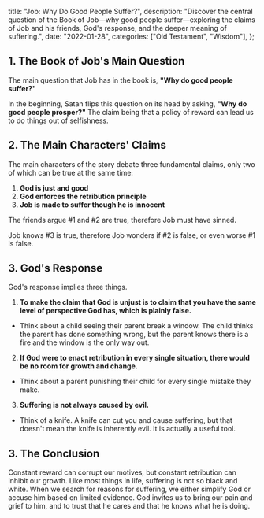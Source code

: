   title: "Job: Why Do Good People Suffer?",
  description: "Discover the central question of the Book of Job—why good people suffer—exploring the claims of Job and his friends, God's response, and the deeper meaning of suffering.",
  date: "2022-01-28",
  categories: ["Old Testament", "Wisdom"],
};

## 1. The Book of Job's Main Question

The main question that Job has in the book is, **"Why do good people suffer?"**

In the beginning, Satan flips this question on its head by asking, **"Why do good people prosper?"** The claim being that a policy of reward can lead us to do things out of selfishness.

## 2. The Main Characters' Claims

The main characters of the story debate three fundamental claims, only two of which can be true at the same time:

1. **God is just and good**
2. **God enforces the retribution principle**
3. **Job is made to suffer though he is innocent**

The friends argue #1 and #2 are true, therefore Job must have sinned.

Job knows #3 is true, therefore Job wonders if #2 is false, or even worse #1 is false.

## 3. God's Response

God's response implies three things.

1. **To make the claim that God is unjust is to claim that you have the same level of perspective God has, which is plainly false.**

- Think about a child seeing their parent break a window. The child thinks the parent has done something wrong, but the parent knows there is a fire and the window is the only way out.

2. **If God were to enact retribution in every single situation, there would be no room for growth and change.**

- Think about a parent punishing their child for every single mistake they make.

3. **Suffering is not always caused by evil.**

- Think of a knife. A knife can cut you and cause suffering, but that doesn't mean the knife is inherently evil. It is actually a useful tool.

## 3. The Conclusion

Constant reward can corrupt our motives, but constant retribution can inhibit our growth. Like most things in life, suffering is not so black and white. When we search for reasons for suffering, we either simplify God or accuse him based on limited evidence. God invites us to bring our pain and grief to him, and to trust that he cares and that he knows what he is doing.
